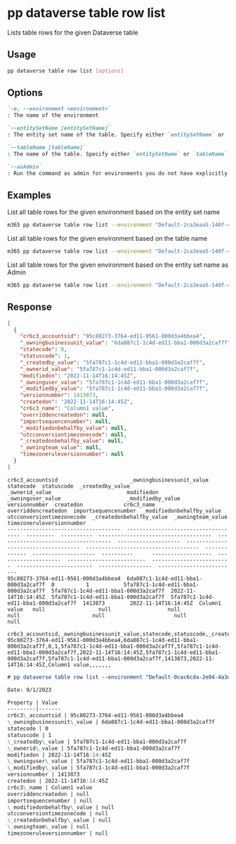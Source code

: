 
# pp dataverse table row list

Lists table rows for the given Dataverse table

## Usage

```sh
pp dataverse table row list [options]
```

## Options

```md defintion-list
`-e, --environment <environment>`
: The name of the environment

`--entitySetName [entitySetName]`
: The entity set name of the table. Specify either `entitySetName` or `tableName` but not both

`--tableName [tableName]`
: The name of the table. Specify either `entitySetName` or `tableName` but not both

`--asAdmin`
: Run the command as admin for environments you do not have explicitly assigned permissions to
```

<Global />

## Examples

List all table rows for the given environment based on the entity set name

```sh
m365 pp dataverse table row list --environment "Default-2ca3eaa5-140f-4175-8261-3272edf9f339" --entitySetName "cr6c3_accounts"
```

List all table rows for the given environment based on the table name

```sh
m365 pp dataverse table row list --environment "Default-2ca3eaa5-140f-4175-8261-3272edf9f339" --tableName "cr6c3_account"
```

List all table rows for the given environment based on the entity set name as Admin

```sh
m365 pp dataverse table row list --environment "Default-2ca3eaa5-140f-4175-8261-3272edf9f339" --entitySetName "cr6c3_accounts" --asAdmin
```

## Response

<Tabs>
  <TabItem value="json" label="JSON">

  ```json
  [
    {
      "cr6c3_accountsid": "95c80273-3764-ed11-9561-000d3a4bbea4",
      "_owningbusinessunit_value": "6da087c1-1c4d-ed11-bba1-000d3a2caf7f",
      "statecode": 0,
      "statuscode": 1,
      "_createdby_value": "5fa787c1-1c4d-ed11-bba1-000d3a2caf7f",
      "_ownerid_value": "5fa787c1-1c4d-ed11-bba1-000d3a2caf7f",
      "modifiedon": "2022-11-14T16:14:45Z",
      "_owninguser_value": "5fa787c1-1c4d-ed11-bba1-000d3a2caf7f",
      "_modifiedby_value": "5fa787c1-1c4d-ed11-bba1-000d3a2caf7f",
      "versionnumber": 1413873,
      "createdon": "2022-11-14T16:14:45Z",
      "cr6c3_name": "Column1 value",
      "overriddencreatedon": null,
      "importsequencenumber": null,
      "_modifiedonbehalfby_value": null,
      "utcconversiontimezonecode": null,
      "_createdonbehalfby_value": null,
      "_owningteam_value": null,
      "timezoneruleversionnumber": null
    }
  ]
  ```

  </TabItem>
  <TabItem value="text" label="Text">

  ```text
  cr6c3_accountsid                       _owningbusinessunit_value             statecode  statuscode  _createdby_value                      _ownerid_value                        modifiedon            _owninguser_value                     _modifiedby_value                     versionnumber  createdon             cr6c3_name      overriddencreatedon  importsequencenumber  _modifiedonbehalfby_value  utcconversiontimezonecode  _createdonbehalfby_value  _owningteam_value  timezoneruleversionnumber
  ------------------------------------  ------------------------------------  ---------  ----------  ------------------------------------  ------------------------------------  --------------------  ------------------------------------  ------------------------------------  -------------  --------------------  ----------      -------------------  --------------------  -------------------------  -------------------------  ------------------------  -----------------  -------------------------
  95c80273-3764-ed11-9561-000d3a4bbea4  6da087c1-1c4d-ed11-bba1-000d3a2caf7f  0          1           5fa787c1-1c4d-ed11-bba1-000d3a2caf7f  5fa787c1-1c4d-ed11-bba1-000d3a2caf7f  2022-11-14T16:14:45Z  5fa787c1-1c4d-ed11-bba1-000d3a2caf7f  5fa787c1-1c4d-ed11-bba1-000d3a2caf7f  1413873        2022-11-14T16:14:45Z  Column1 value   null                 null                  null                       null                       null                      null               null
  ```

  </TabItem>
  <TabItem value="csv" label="CSV">

  ```csv
  cr6c3_accountsid,_owningbusinessunit_value,statecode,statuscode,_createdby_value,_ownerid_value,modifiedon,_owninguser_value,_modifiedby_value,versionnumber,createdon,cr6c3_name,overriddencreatedon,importsequencenumber,_modifiedonbehalfby_value,utcconversiontimezonecode,_createdonbehalfby_value,_owningteam_value,timezoneruleversionnumber
  95c80273-3764-ed11-9561-000d3a4bbea4,6da087c1-1c4d-ed11-bba1-000d3a2caf7f,0,1,5fa787c1-1c4d-ed11-bba1-000d3a2caf7f,5fa787c1-1c4d-ed11-bba1-000d3a2caf7f,2022-11-14T16:14:45Z,5fa787c1-1c4d-ed11-bba1-000d3a2caf7f,5fa787c1-1c4d-ed11-bba1-000d3a2caf7f,1413873,2022-11-14T16:14:45Z,Column1 value,,,,,,,
  ```

  </TabItem>
  <TabItem value="md" label="Markdown">

  ```md
  # pp dataverse table row list --environment "Default-0cac6cda-2e04-4a3d-9c16-9c91470d7022" --tableName "cr6c3_accounts"

  Date: 9/1/2023

  Property | Value
  ---------|-------
  cr6c3\_accountsid | 95c80273-3764-ed11-9561-000d3a4bbea4
  \_owningbusinessunit\_value | 6da087c1-1c4d-ed11-bba1-000d3a2caf7f
  statecode | 0
  statuscode | 1
  \_createdby\_value | 5fa787c1-1c4d-ed11-bba1-000d3a2caf7f
  \_ownerid\_value | 5fa787c1-1c4d-ed11-bba1-000d3a2caf7f
  modifiedon | 2022-11-14T16:14:45Z
  \_owninguser\_value | 5fa787c1-1c4d-ed11-bba1-000d3a2caf7f
  \_modifiedby\_value | 5fa787c1-1c4d-ed11-bba1-000d3a2caf7f
  versionnumber | 1413873
  createdon | 2022-11-14T16:14:45Z
  cr6c3\_name | Column1 value
  overriddencreatedon | null
  importsequencenumber | null
  \_modifiedonbehalfby\_value | null
  utcconversiontimezonecode | null
  \_createdonbehalfby\_value | null
  \_owningteam\_value | null
  timezoneruleversionnumber | null
  ```

  </TabItem>
</Tabs>

